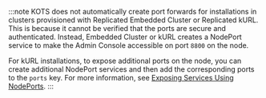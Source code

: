 :::note
KOTS does not automatically create port forwards for installations in clusters provisioned with Replicated Embedded Cluster or Replicated kURL. This is because it cannot be verified that the ports are secure and authenticated. Instead, Embedded Cluster or kURL creates a NodePort service to make the Admin Console accessible on port `8800` on the node. 

For kURL installations, to expose additional ports on the node, you can create additional NodePort services and then add the corresponding ports to the `ports` key. For more information, see [Exposing Services Using NodePorts](/vendor/kurl-nodeport-services).
:::